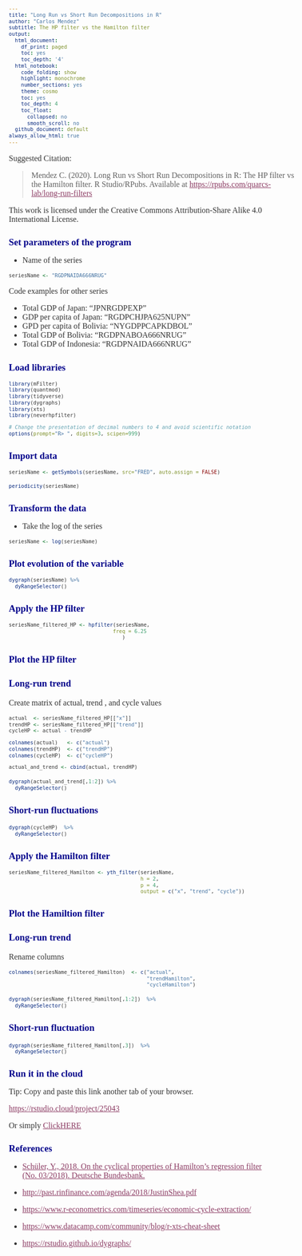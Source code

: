 ```yaml
---
title: "Long Run vs Short Run Decompositions in R"
author: "Carlos Mendez"
subtitle: The HP filter vs the Hamilton filter
output:
  html_document:
    df_print: paged
    toc: yes
    toc_depth: '4'
  html_notebook:
    code_folding: show
    highlight: monochrome
    number_sections: yes
    theme: cosmo
    toc: yes
    toc_depth: 4
    toc_float:
      collapsed: no
      smooth_scroll: no
  github_document: default
always_allow_html: true
---
```


<style>
h1.title {font-size: 18pt; color: DarkBlue;} 
body, h1, h2, h3, h4 {font-family: "Palatino", serif;}
body {font-size: 12pt;}
/* Headers */
h1,h2,h3,h4,h5,h6{font-size: 14pt; color: #00008B;}
body {color: #333333;}
a, a:hover {color: #8B3A62;}
pre {font-size: 12px;}
</style>


Suggested Citation: 

> Mendez C. (2020). Long Run vs Short Run Decompositions in R: The HP filter vs the Hamilton filter. R Studio/RPubs. Available at <https://rpubs.com/quarcs-lab/long-run-filters>

This work is licensed under the Creative Commons Attribution-Share Alike 4.0 International License. 


# Set parameters of the program

- Name of the series

```r
seriesName <- "RGDPNAIDA666NRUG"
```

Code examples for other series

- Total GDP of Japan: "JPNRGDPEXP"
- GDP per capita of Japan: "RGDPCHJPA625NUPN"
- GPD per capita of Bolivia:  "NYGDPPCAPKDBOL"
- Total GDP of Bolivia: "RGDPNABOA666NRUG"
- Total GDP of Indonesia: "RGDPNAIDA666NRUG"



# Load libraries

```r
library(mFilter)
library(quantmod)
library(tidyverse)
library(dygraphs)
library(xts)
library(neverhpfilter)

# Change the presentation of decimal numbers to 4 and avoid scientific notation
options(prompt="R> ", digits=3, scipen=999)
```


# Import data

```r
seriesName <- getSymbols(seriesName, src="FRED", auto.assign = FALSE)
```

```r
periodicity(seriesName)
```



# Transform the data

- Take the log of the series

```r
seriesName <- log(seriesName)
```


# Plot evolution of the variable


```r
dygraph(seriesName) %>% 
  dyRangeSelector()
```



# Apply the HP filter


```r
seriesName_filtered_HP <- hpfilter(seriesName, 
                                  freq = 6.25      
                                     )
```

## Plot the HP filter

### Long-run trend

Create matrix of actual, trend , and cycle values

```r
actual  <- seriesName_filtered_HP[["x"]]
trendHP <- seriesName_filtered_HP[["trend"]]
cycleHP <- actual - trendHP

colnames(actual)   <- c("actual")
colnames(trendHP)  <- c("trendHP")
colnames(cycleHP)  <- c("cycleHP")

actual_and_trend <- cbind(actual, trendHP)
```


```r
dygraph(actual_and_trend[,1:2]) %>%
  dyRangeSelector()
```




### Short-run fluctuations

```r
dygraph(cycleHP)  %>% 
  dyRangeSelector()
```


# Apply the Hamilton filter

```r
seriesName_filtered_Hamilton <- yth_filter(seriesName, 
                                           h = 2, 
                                           p = 4, 
                                           output = c("x", "trend", "cycle"))
```


## Plot the Hamiltion filter

### Long-run trend

Rename columns

```r
colnames(seriesName_filtered_Hamilton)  <- c("actual",
                                             "trendHamilton",
                                             "cycleHamilton")
```


```r
dygraph(seriesName_filtered_Hamilton[,1:2])  %>% 
  dyRangeSelector()
```


### Short-run fluctuation

```r
dygraph(seriesName_filtered_Hamilton[,3])  %>% 
  dyRangeSelector()
```



# Run it in the cloud

Tip: Copy and paste this link another tab of your browser.

<https://rstudio.cloud/project/25043>

Or simply <a href="https://rstudio.cloud/project/25043" target="_blank">ClickHERE</a>

# References 

- [Schüler, Y., 2018. On the cyclical properties of Hamilton's regression filter (No. 03/2018). Deutsche Bundesbank.](https://www.econstor.eu/bitstream/10419/174891/1/1014338883.pdf)

- <http://past.rinfinance.com/agenda/2018/JustinShea.pdf>

- <https://www.r-econometrics.com/timeseries/economic-cycle-extraction/>

- <https://www.datacamp.com/community/blog/r-xts-cheat-sheet>

- <https://rstudio.github.io/dygraphs/>

